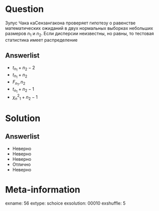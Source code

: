 Question
========
Зулус Чака каСензангакона проверяет гипотезу  о равенстве математических ожиданий в двух нормальных выборках небольших размеров $n_1$   и  $n_2$. Если дисперсии неизвестны, но равны, то тестовая статистика имеет распределение
 

Answerlist
----------
*  $t_n_1+n_2-2$
*  $t_n_1+n_2$
*  $F_n_1,n_2$
*  $t_n_1+n_2-1$
*  $\chi^2_n_1+n_2-1$

Solution
========

Answerlist
----------
*  Неверно
*  Неверно
*  Неверно
*  Отлично
*  Неверно

Meta-information
================
exname: 56
extype: schoice
exsolution: 00010
exshuffle: 5
